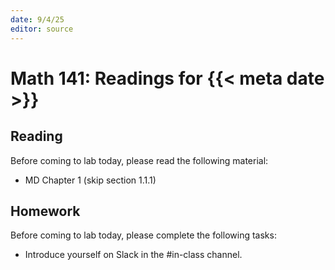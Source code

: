 ```yaml
---
date: 9/4/25
editor: source
---
```


# Math 141: Readings for {{< meta date >}}

## Reading 

Before coming to lab today, please read the following material: 

-   MD Chapter 1 (skip section 1.1.1)

## Homework

Before coming to lab today, please complete the following tasks: 

-   Introduce yourself on Slack in the #in-class channel.
